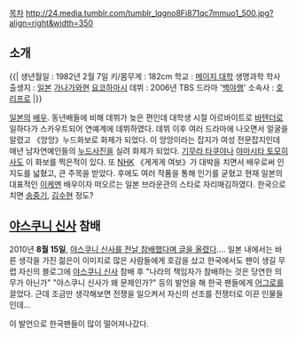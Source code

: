 [[목차]]
http://24.media.tumblr.com/tumblr_lqgno8Fi871qc7mmuo1_500.jpg?align=right&width=350
== 소개 ==
{{|
생년월일 : 1982년 2월 7일
키/몸무게 : 182cm
학교 : [[메이지 대학]] 생명과학 학사
출생지 : [[일본]] [[가나가와]]현 [[요코하마]]시
데뷔 : 2006년 TBS 드라마 '[[백야행]]'
소속사 : [[호리프로]]
|}}

[[일본]]의 [[배우]]. 동년배들에 비해 데뷔가 늦은 편인데 대학생 시절 아르바이트로 [[바텐더]]로 일하다가 스카우트되어 연예계에 데뷔하였다. 데뷔 이후 여러 드라마에 나오면서 얼굴을 알렸고 《앙앙》누드화보로 화제가 되었다. 이 앙앙이라는 잡지가 여성 전문잡지인데 매년 남자연예인들의 [[누드]]사진을 실려 화제가 되었다. [[기무라 타쿠야]]나 [[야마시타 토모히사]]도 이 화보를 찍은적이 있다. 또 [[NHK]] 《게게게 여보》가 대박을 치면서 배우로써 인지도를 넓혔고, 큰 주목을 받았다. 후에도 여러 작품을 통해 인기를 굳혔고 현재 일본의 대표적인 [[이케멘]] 배우이자 떠오르는 일본 브라운관의 스타로 자리매김하였다. 한국으로 치면 [[송중기]], [[김수현]] 정도?
== [[야스쿠니 신사]] 참배 ==
2010년 '''8월 15일''', [http://ameblo.jp/osamu-labo/archive4-201008.html 야스쿠니 신사를 전날 참배했다며 글을 올렸다]....
일본 내에서는 바른 생각을 가진 젊은이 이미지로 많은 사람들에게 호감을 샀고 한국에서도 팬이 생길 무렵 자신의 블로그에 [[야스쿠니 신사]] 참배 후 "나라의 책임자가 참배하는 것은 당연한 의무가 아닌가" "야스쿠니 신사가 왜 문제인가?" 등의 발언을 해 한국 팬들에게 [[어그로]]를 끌었다. 근데 조금만 생각해보면 전쟁을 일으켜서 자신의 선조를 전쟁터로 이끈 인물들인데...

이 발언으로 한국팬들이 많이 떨어져나갔다.

